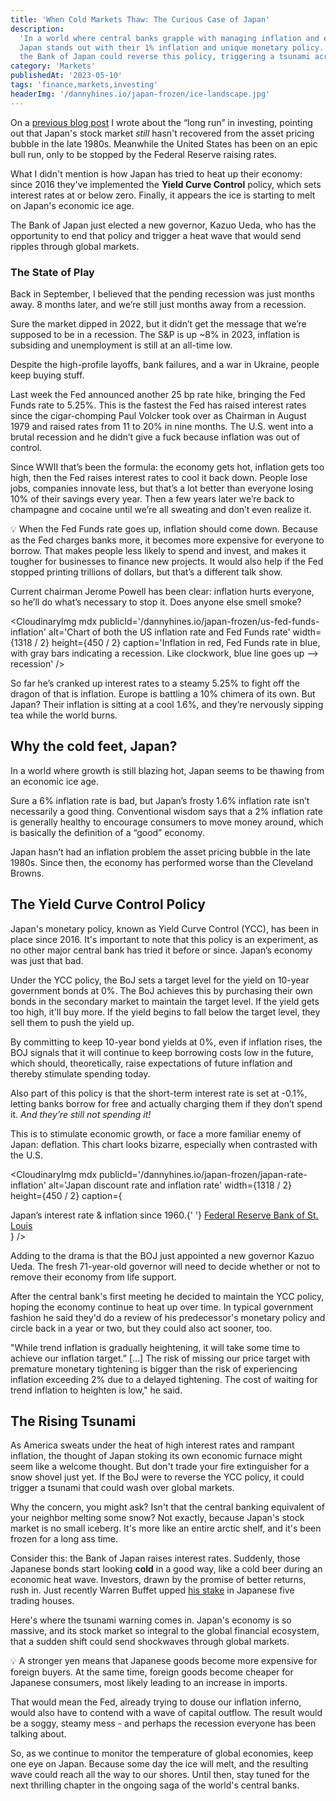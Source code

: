 ```yaml
---
title: 'When Cold Markets Thaw: The Curious Case of Japan'
description:
  'In a world where central banks grapple with managing inflation and encouraging growth,
  Japan stands out with their 1% inflation and unique monetary policy. The new governor of
  the Bank of Japan could reverse this policy, triggering a tsunami across global markets.'
category: 'Markets'
publishedAt: '2023-05-10'
tags: 'finance,markets,investing'
headerImg: '/dannyhines.io/japan-frozen/ice-landscape.jpg'
---
```


<CloudinaryImg
  mdx
  publicId='/dannyhines.io/japan-frozen/ice-landscape.jpg'
  alt='Icy landscape'
  width={1000}
  height={700}
/>

On a [previous blog post](https://www.dannyhines.io/blog/the-nikkei) I wrote about the “long
run” in investing, pointing out that Japan's stock market _still_ hasn't recovered from the
asset pricing bubble in the late 1980s. Meanwhile the United States has been on an epic bull
run, only to be stopped by the Federal Reserve raising rates.

What I didn't mention is how Japan has tried to heat up their economy: since 2016 they've
implemented the **Yield Curve Control** policy, which sets interest rates at or below zero.
Finally, it appears the ice is starting to melt on Japan's economic ice age.

The Bank of Japan just elected a new governor, Kazuo Ueda, who has the opportunity to end
that policy and trigger a heat wave that would send ripples through global markets.

### The State of Play

Back in September, I believed that the pending recession was just months away. 8 months
later, and we’re still just months away from a recession.

Sure the market dipped in 2022, but it didn’t get the message that we’re supposed to be in a
recession. The S&P is up ~8% in 2023, inflation is subsiding and unemployment is still at an
all-time low.

Despite the high-profile layoffs, bank failures, and a war in Ukraine, people keep buying
stuff.

Last week the Fed announced another 25 bp rate hike, bringing the Fed Funds rate to 5.25%.
This is the fastest the Fed has raised interest rates since the cigar-chomping Paul Volcker
took over as Chairman in August 1979 and raised rates from 11 to 20% in nine months. The
U.S. went into a brutal recession and he didn’t give a fuck because inflation was out of
control.

Since WWII that’s been the formula: the economy gets hot, inflation gets too high, then the
Fed raises interest rates to cool it back down. People lose jobs, companies innovate less,
but that’s a lot better than everyone losing 10% of their savings every year. Then a few
years later we’re back to champagne and cocaine until we’re all sweating and don’t even
realize it.

<GrayBox>
  💡 When the Fed Funds rate goes up, inflation should come down. Because as the Fed charges
  banks more, it becomes more expensive for everyone to borrow. That makes people less
  likely to spend and invest, and makes it tougher for businesses to finance new projects.
  It would also help if the Fed stopped printing trillions of dollars, but that’s a
  different talk show.
</GrayBox>

Current chairman Jerome Powell has been clear: inflation hurts everyone, so he’ll do what’s
necessary to stop it. Does anyone else smell smoke?

<CloudinaryImg
  mdx
  publicId='/dannyhines.io/japan-frozen/us-fed-funds-inflation'
  alt='Chart of both the US inflation rate and Fed Funds rate'
  width={1318 / 2}
  height={450 / 2}
  caption='Inflation in red, Fed Funds rate in blue, with gray bars indicating a recession. Like clockwork,
blue line goes up —> recession'
/>

So far he’s cranked up interest rates to a steamy 5.25% to fight off the dragon of that is
inflation. Europe is battling a 10% chimera of its own. But Japan? Their inflation is
sitting at a cool 1.6%, and they’re nervously sipping tea while the world burns.

<CloudinaryImg
  mdx
  publicId='/dannyhines.io/japan-frozen/japan-recession-meme'
  alt='This is fine meme'
  width={717}
  height={348}
/>

## Why the cold feet, Japan?

In a world where growth is still blazing hot, Japan seems to be thawing from an economic ice
age.

Sure a 6% inflation rate is bad, but Japan’s frosty 1.6% inflation rate isn’t necessarily a
good thing. Conventional wisdom says that a 2% inflation rate is generally healthy to
encourage consumers to move money around, which is basically the definition of a “good”
economy.

Japan hasn’t had an inflation problem the asset pricing bubble in the late 1980s. Since
then, the economy has performed worse than the Cleveland Browns.

## The Yield Curve Control Policy

Japan's monetary policy, known as Yield Curve Control (YCC), has been in place since 2016.
It's important to note that this policy is an experiment, as no other major central bank has
tried it before or since. Japan’s economy was just that bad.

Under the YCC policy, the BoJ sets a target level for the yield on 10-year government bonds
at 0%. The BoJ achieves this by purchasing their own bonds in the secondary market to
maintain the target level. If the yield gets too high, it'll buy more. If the yield begins
to fall below the target level, they sell them to push the yield up.

By committing to keep 10-year bond yields at 0%, even if inflation rises, the BOJ signals
that it will continue to keep borrowing costs low in the future, which should,
theoretically, raise expectations of future inflation and thereby stimulate spending today.

Also part of this policy is that the short-term interest rate is set at -0.1%, letting banks
borrow for free and actually charging them if they don’t spend it. _And they’re still not
spending it!_

This is to stimulate economic growth, or face a more familiar enemy of Japan: deflation.
This chart looks bizarre, especially when contrasted with the U.S.

<CloudinaryImg
  mdx
  publicId='/dannyhines.io/japan-frozen/japan-rate-inflation'
  alt='Japan discount rate and inflation rate'
  width={1318 / 2}
  height={450 / 2}
  caption={
    <figcaption>
      Japan’s interest rate & inflation since 1960.{' '}
      <a href='https://fred.stlouisfed.org/series/INTDSRJPM193N'>
        Federal Reserve Bank of St. Louis
      </a>
    </figcaption>
  }
/>

Adding to the drama is that the BOJ just appointed a new governor Kazuo Ueda. The fresh
71-year-old governor will need to decide whether or not to remove their economy from life
support.

After the central bank's first meeting he decided to maintain the YCC policy, hoping the
economy continue to heat up over time. In typical government fashion he said they'd do a
review of his predecessor's monetary policy and circle back in a year or two, but they could
also act sooner, too.

<GrayBox>
  "While trend inflation is gradually heightening, it will take some time to achieve our
  inflation target.” [...] The risk of missing our price target with premature monetary
  tightening is bigger than the risk of experiencing inflation exceeding 2% due to a delayed
  tightening. The cost of waiting for trend inflation to heighten is low," he said.
</GrayBox>

## The Rising Tsunami

As America sweats under the heat of high interest rates and rampant inflation, the thought
of Japan stoking its own economic furnace might seem like a welcome thought. But don't trade
your fire extinguisher for a snow shovel just yet. If the BoJ were to reverse the YCC
policy, it could trigger a tsunami that could wash over global markets.

Why the concern, you might ask? Isn't that the central banking equivalent of your neighbor
melting some snow? Not exactly, because Japan's stock market is no small iceberg. It's more
like an entire arctic shelf, and it's been frozen for a long ass time.

Consider this: the Bank of Japan raises interest rates. Suddenly, those Japanese bonds start
looking **cold** in a good way, like a cold beer during an economic heat wave. Investors,
drawn by the promise of better returns, rush in. Just recently Warren Buffet upped
[his stake](https://apnews.com/article/buffett-berkshire-hathaway-japanese-trading-houses-investments-8ec8de0717ca80845e1db354528a441e)
in Japanese five trading houses.

Here's where the tsunami warning comes in. Japan's economy is so massive, and its stock
market so integral to the global financial ecosystem, that a sudden shift could send
shockwaves through global markets.

<GrayBox>
  💡 A stronger yen means that Japanese goods become more expensive for foreign buyers. At
  the same time, foreign goods become cheaper for Japanese consumers, most likely leading to
  an increase in imports.
</GrayBox>

That would mean the Fed, already trying to douse our inflation inferno, would also have to
contend with a wave of capital outflow. The result would be a soggy, steamy mess - and
perhaps the recession everyone has been talking about.

So, as we continue to monitor the temperature of global economies, keep one eye on Japan.
Because some day the ice will melt, and the resulting wave could reach all the way to our
shores. Until then, stay tuned for the next thrilling chapter in the ongoing saga of the
world's central banks.
